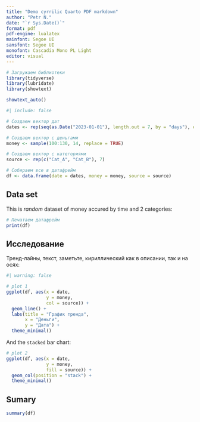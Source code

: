 ```yaml
---
title: "Demo cyrrilic Quarto PDF markdown"
author: "Petr N."
date: "`r Sys.Date()`"
format: pdf
pdf-engine: lualatex
mainfont: Segoe UI
sansfont: Segoe UI
monofont: Cascadia Mono PL Light
editor: visual
---
```


```r
# Загружаем библиотеки
library(tidyverse)
library(lubridate)
library(showtext)

showtext_auto()
```

```r
#| include: false

# Создаем вектор дат
dates <- rep(seq(as.Date("2023-01-01"), length.out = 7, by = "days"), each = 2)

# Создаем вектор с деньгами
money <- sample(100:130, 14, replace = TRUE)

# Создаем вектор с категориями
source <- rep(c("Cat_A", "Cat_B"), 7)

# Собираем все в датафрейм
df <- data.frame(date = dates, money = money, source = source)
```

## Data set

This is *random* dataset of money accured by time and 2 categories:

```r
# Печатаем датафрейм
print(df)
```

## Исследование

Тренд-лайны, текст, заметьте, кириллический как в описании, так и на осях:

```r
#| warning: false

# plot 1
ggplot(df, aes(x = date,
               y = money,
               col = source)) + 
  geom_line() +
  labs(title = "График тренда",
       x = "Деньги",
       y = "Дата") +
  theme_minimal()
```

And the `stacked` bar chart:

```r
# plot 2
ggplot(df, aes(x = date,
               y = money,
               fill = source)) + 
  geom_col(position = "stack") +
  theme_minimal()
```

## Sumary

```r
summary(df)
```
